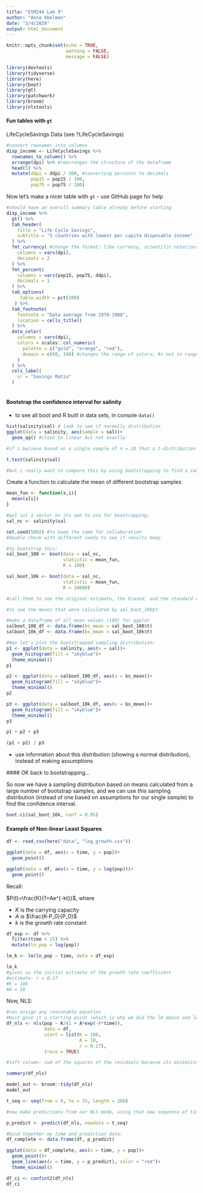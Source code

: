```yaml
---
title: "ESM244 Lab 9"
author: "Anna Abelman"
date: "3/4/2020"
output: html_document
---
```


```r
knitr::opts_chunk$set(echo = TRUE,
                      warning = FALSE,
                      message = FALSE)

library(devtools)
library(tidyverse)
library(here)
library(boot)
library(gt)
library(patchwork)
library(broom)
library(nlstools)
```

#### Fun tables with `gt`

LifeCycleSavings Data (see ?LifeCycleSavings)

```r
#convert rownames into columns
disp_income <- LifeCycleSavings %>% 
  rownames_to_column() %>% 
  arrange(dpi) %>% #rearranges the structure of the dataframe
  head(5) %>% 
  mutate(ddpi = ddpi / 100, #converting percents to decimals
         pop15 = pop15 / 100,
         pop75 = pop75 / 100)
```

Now let's make a nicer table with `gt`
 - use GitHub page for help
 
```r
#should have an overall summary table already before starting
disp_income %>% 
  gt() %>% 
  tab_header(
    title = "Life Cycle Savings",
    subtitle = "5 countries with lowest per capita disposable income"
  ) %>% 
  fmt_currency( #change the format: like currency, scientific notations
    columns = vars(dpi),
    decimals = 2
  ) %>% 
  fmt_percent(
    columns = vars(pop15, pop75, ddpi),
    decimals = 1
  ) %>% 
  tab_options( 
     table.width = pct(100)
   ) %>% 
  tab_footnote(
    footnote = "Data average from 1970-1980",
    location = cells_title()
  ) %>% 
  data_color(
    columns = vars(dpi),
    colors = scales::col_numeric(
      palette = c("gold", "orange", "red"),
      domain = c(88, 190) #changes the range of colors; #s not in range will appear in dark grey
    )
  ) %>% 
  cols_label(
    sr = "Savings Ratio"
  )
  
```
 
#### Bootstrap the confidence interval for salinity
 - to see all boot and R built in data sets, in console `data()`
 
```r
hist(salinity$sal) # look to see if normally distribution
ggplot(data = salinity, aes(sample = sal))+
  geom_qq() #close to linear but not exactly

#if i believe based on a single sample of n = 28 that a t-distribution describes the sample distribution. So i'll use:

t.test(salinity$sal)

#but i really want to compare this by using bootstrapping to find a sampling distribution based on my data, instead of based entirely on assumptions
```

Create a function to calculate the mean of different bootstrap samples
```r
mean_fun <- function(x,i){
  mean(x[i])
}

#get sal a vector on its own to use for boostrapping:
sal_nc <- salinity$sal

set.seed(5002) #to keep the same for collaboration
#double check with different seeds to see if results keep

#to bootstrap this:
sal_boot_100 <- boot(data = sal_nc,
                     statistic = mean_fun,
                     R = 100)

sal_boot_10k <- boot(data = sal_nc,
                     statistic = mean_fun,
                     R = 10000)

#call them to see the original estimate, the biased, and the standard error

#to see the means that were calculated by sal_boot_100$t

#make a dataframe of all mean values (100) for ggplot
salboot_100_df <- data.frame(bs_mean = sal_boot_100$t)
salboot_10k_df <- data.frame(bs_mean = sal_boot_10k$t)

#Now let's plot the bootstrapped sampling distribution:
p1 <- ggplot(data = salinity, aes(x = sal))+
  geom_histogram(fill = "skyblue")+
  theme_minimal()
p1

p2 <- ggplot(data = salboot_100_df, aes(x = bs_mean))+
  geom_histogram(fill = "skyblue")+
  theme_minimal()
p2

p3 <- ggplot(data = salboot_10k_df, aes(x = bs_mean))+
  geom_histogram(fill = "skyblue")+
  theme_minimal()
p3

p1 + p2 + p3

(p1 + p2) / p3

```
 - use information about this distribution (showing a normal distribution), instead of making assumptions
 
 #### OK back to bootstrapping...

So now we have a sampling distribution based on means calculated from a large number of bootstrap samples, and we can use *this* sampling distribution (instead of one based on assumptions for our single sample) to find the confidence interval. 

```r
boot.ci(sal_boot_10k, conf = 0.95)
```

#### Example of Non-linear Least Squares

```r
df <- read_csv(here("data", "log_growth.csv"))

ggplot(data = df, aes(x = time, y = pop))+
  geom_point()

ggplot(data = df, aes(x = time, y = log(pop)))+
  geom_point()
```

Recall: 

$P(t)=\frac{K}{1+Ae^{-kt}}$, where

- $K$ is the carrying capacity
- $A$ is $\frac{K-P_0}{P_0}$
- $k$ is the growth rate constant

```r
df_exp <- df %>% 
  filter(time < 15) %>% 
  mutate(ln_pop = log(pop))

lm_k <- lm(ln_pop ~ time, data = df_exp)

lm_k
#gives us the initial estimate of the growth rate coefficient
#estimate: r = 0.17
#K = 180
#A = 18
```

Now, NLS:
```r
#can assign any reasonable equation
#must give it a starting point (which is why we did the lm above and looked at the graph initially)
df_nls <- nls(pop ~ K/(1 + A*exp(-r*time)),
              data = df,
              start = list(K = 180,
                           A = 18,
                           r = 0.17),
              trace = TRUE)

#left column: sum of the squares of the residuals because its minimizing the distance of the residuals 

summary(df_nls)

model_out <- broom::tidy(df_nls)
model_out
```

```r
t_seq <- seq(from = 0, to = 35, length = 200)

#now make predictions from our NLS mode, using that new sequence of times:

p_predict <- predict(df_nls, newdata = t_seq)

#bind together my time and prediction data:
df_complete <- data.frame(df, p_predict)

ggplot(data = df_complete, aes(x = time, y = pop))+
  geom_point()+
  geom_line(aes(x = time, y = p_predict), color = "red")+
  theme_minimal()
```

```r
df_ci <- confint2(df_nls)
df_ci
```








